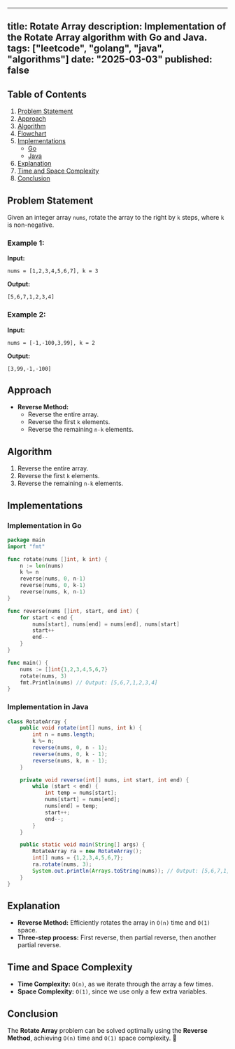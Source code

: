 ---
title:  Rotate Array
description: Implementation of the Rotate Array algorithm with Go and Java.
tags: ["leetcode", "golang", "java", "algorithms"]
date: "2025-03-03"
published: false
----------------

## Table of Contents

1. [Problem Statement](#problem-statement)
2. [Approach](#approach)
3. [Algorithm](#algorithm)
4. [Flowchart](#flowchart)
5. [Implementations](#implementations)
   - [Go](#implementation-in-go)
   - [Java](#implementation-in-java)
6. [Explanation](#explanation)
7. [Time and Space Complexity](#time-and-space-complexity)
8. [Conclusion](#conclusion)

## Problem Statement

Given an integer array `nums`, rotate the array to the right by `k` steps, where `k` is non-negative.

### Example 1:

**Input:**
```
nums = [1,2,3,4,5,6,7], k = 3
```
**Output:**
```
[5,6,7,1,2,3,4]
```

### Example 2:

**Input:**
```
nums = [-1,-100,3,99], k = 2
```
**Output:**
```
[3,99,-1,-100]
```

## Approach

- **Reverse Method:**
  - Reverse the entire array.
  - Reverse the first `k` elements.
  - Reverse the remaining `n-k` elements.

## Algorithm

1. Reverse the entire array.
2. Reverse the first `k` elements.
3. Reverse the remaining `n-k` elements.

## Implementations

### Implementation in Go

```go
package main
import "fmt"

func rotate(nums []int, k int) {
    n := len(nums)
    k %= n
    reverse(nums, 0, n-1)
    reverse(nums, 0, k-1)
    reverse(nums, k, n-1)
}

func reverse(nums []int, start, end int) {
    for start < end {
        nums[start], nums[end] = nums[end], nums[start]
        start++
        end--
    }
}

func main() {
    nums := []int{1,2,3,4,5,6,7}
    rotate(nums, 3)
    fmt.Println(nums) // Output: [5,6,7,1,2,3,4]
}
```

### Implementation in Java

```java
class RotateArray {
    public void rotate(int[] nums, int k) {
        int n = nums.length;
        k %= n;
        reverse(nums, 0, n - 1);
        reverse(nums, 0, k - 1);
        reverse(nums, k, n - 1);
    }

    private void reverse(int[] nums, int start, int end) {
        while (start < end) {
            int temp = nums[start];
            nums[start] = nums[end];
            nums[end] = temp;
            start++;
            end--;
        }
    }

    public static void main(String[] args) {
        RotateArray ra = new RotateArray();
        int[] nums = {1,2,3,4,5,6,7};
        ra.rotate(nums, 3);
        System.out.println(Arrays.toString(nums)); // Output: [5,6,7,1,2,3,4]
    }
}
```

## Explanation

- **Reverse Method:** Efficiently rotates the array in `O(n)` time and `O(1)` space.
- **Three-step process:** First reverse, then partial reverse, then another partial reverse.

## Time and Space Complexity

- **Time Complexity:** `O(n)`, as we iterate through the array a few times.
- **Space Complexity:** `O(1)`, since we use only a few extra variables.

## Conclusion

The **Rotate Array** problem can be solved optimally using the **Reverse Method**, achieving `O(n)` time and `O(1)` space complexity. 🚀

